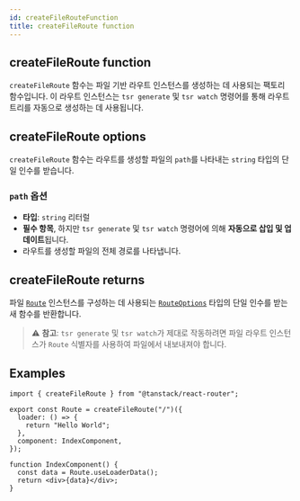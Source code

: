 ```yaml
---
id: createFileRouteFunction
title: createFileRoute function
---
```


## createFileRoute function

`createFileRoute` 함수는 파일 기반 라우트 인스턴스를 생성하는 데 사용되는 팩토리 함수입니다. 이 라우트 인스턴스는 `tsr generate` 및 `tsr watch` 명령어를 통해 라우트 트리를 자동으로 생성하는 데 사용됩니다.

## createFileRoute options

`createFileRoute` 함수는 라우트를 생성할 파일의 `path`를 나타내는 `string` 타입의 단일 인수를 받습니다.

### `path` 옵션

- **타입**: `string` 리터럴
- **필수 항목**, 하지만 `tsr generate` 및 `tsr watch` 명령어에 의해 **자동으로 삽입 및 업데이트**됩니다.
- 라우트를 생성할 파일의 전체 경로를 나타냅니다.

## createFileRoute returns

파일 [`Route`](../types/RouteType.md) 인스턴스를 구성하는 데 사용되는 [`RouteOptions`](../types/RouteOptionsType.md) 타입의 단일 인수를 받는 새 함수를 반환합니다.

> ⚠️ **참고**: `tsr generate` 및 `tsr watch`가 제대로 작동하려면 파일 라우트 인스턴스가 `Route` 식별자를 사용하여 파일에서 내보내져야 합니다.

## Examples

```tsx
import { createFileRoute } from "@tanstack/react-router";

export const Route = createFileRoute("/")({
  loader: () => {
    return "Hello World";
  },
  component: IndexComponent,
});

function IndexComponent() {
  const data = Route.useLoaderData();
  return <div>{data}</div>;
}
```
